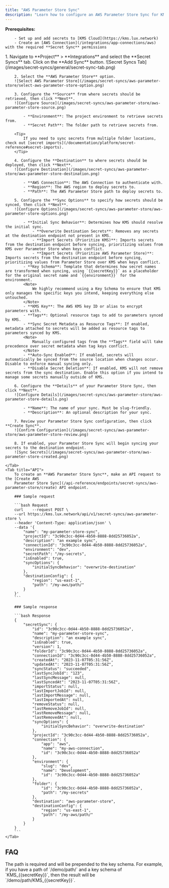 ```yaml
---
title: "AWS Parameter Store Sync"
description: "Learn how to configure an AWS Parameter Store Sync for KMS."
---
```


**Prerequisites:**

        - Set up and add secrets to [KMS Cloud](https://kms.lux.network)
        - Create an [AWS Connection](/integrations/app-connections/aws) with the required **Secret Sync** permissions

<Tabs>
    <Tab title="KMS UI">
        1. Navigate to **Project** > **Integrations** and select the **Secret Syncs** tab. Click on the **Add Sync** button.
        ![Secret Syncs Tab](/images/secret-syncs/general/secret-sync-tab.png)

        2. Select the **AWS Parameter Store** option.
        ![Select AWS Parameter Store](/images/secret-syncs/aws-parameter-store/select-aws-parameter-store-option.png)

        3. Configure the **Source** from where secrets should be retrieved, then click **Next**.
        ![Configure Source](/images/secret-syncs/aws-parameter-store/aws-parameter-store-source.png)

            - **Environment**: The project environment to retrieve secrets from.
            - **Secret Path**: The folder path to retrieve secrets from.

        <Tip>
            If you need to sync secrets from multiple folder locations, check out [secret imports](/documentation/platform/secret-reference#secret-imports).
        </Tip>

        4. Configure the **Destination** to where secrets should be deployed, then click **Next**.
        ![Configure Destination](/images/secret-syncs/aws-parameter-store/aws-parameter-store-destination.png)

            - **AWS Connection**: The AWS Connection to authenticate with.
            - **Region**: The AWS region to deploy secrets to.
            - **Path**: The AWS Parameter Store path to deploy secrets to.

        5. Configure the **Sync Options** to specify how secrets should be synced, then click **Next**.
        ![Configure Options](/images/secret-syncs/aws-parameter-store/aws-parameter-store-options.png)

            - **Initial Sync Behavior**: Determines how KMS should resolve the initial sync.
                - **Overwrite Destination Secrets**: Removes any secrets at the destination endpoint not present in KMS.
                - **Import Secrets (Prioritize KMS)**: Imports secrets from the destination endpoint before syncing, prioritizing values from KMS over Parameter Store when keys conflict.
                - **Import Secrets (Prioritize AWS Parameter Store)**: Imports secrets from the destination endpoint before syncing, prioritizing values from Parameter Store over KMS when keys conflict.
            - **Key Schema**: Template that determines how secret names are transformed when syncing, using `{{secretKey}}` as a placeholder for the original secret name and `{{environment}}` for the environment.
            <Note>
                We highly recommend using a Key Schema to ensure that KMS only manages the specific keys you intend, keeping everything else untouched.
            </Note>
            - **KMS Key**: The AWS KMS key ID or alias to encrypt parameters with.
            - **Tags**: Optional resource tags to add to parameters synced by KMS.
            - **Sync Secret Metadata as Resource Tags**: If enabled, metadata attached to secrets will be added as resource tags to parameters synced by KMS.
            <Note>
                Manually configured tags from the **Tags** field will take precedence over secret metadata when tag keys conflict.
            </Note>
            - **Auto-Sync Enabled**: If enabled, secrets will automatically be synced from the source location when changes occur. Disable to enforce manual syncing only.
            - **Disable Secret Deletion**: If enabled, KMS will not remove secrets from the sync destination. Enable this option if you intend to manage some secrets manually outside of KMS.

        6. Configure the **Details** of your Parameter Store Sync, then click **Next**.
        ![Configure Details](/images/secret-syncs/aws-parameter-store/aws-parameter-store-details.png)

            - **Name**: The name of your sync. Must be slug-friendly.
            - **Description**: An optional description for your sync.

        7. Review your Parameter Store Sync configuration, then click **Create Sync**.
        ![Confirm Configuration](/images/secret-syncs/aws-parameter-store/aws-parameter-store-review.png)

        8. If enabled, your Parameter Store Sync will begin syncing your secrets to the destination endpoint.
        ![Sync Secrets](/images/secret-syncs/aws-parameter-store/aws-parameter-store-created.png)

    </Tab>
    <Tab title="API">
        To create an **AWS Parameter Store Sync**, make an API request to the [Create AWS
        Parameter Store Sync](/api-reference/endpoints/secret-syncs/aws-parameter-store/create) API endpoint.

        ### Sample request

        ```bash Request
        curl    --request POST \
        --url https://kms.lux.network/api/v1/secret-syncs/aws-parameter-store \
        --header 'Content-Type: application/json' \
        --data '{
            "name": "my-parameter-store-sync",
            "projectId": "3c90c3cc-0d44-4b50-8888-8dd25736052a",
            "description": "an example sync",
            "connectionId": "3c90c3cc-0d44-4b50-8888-8dd25736052a",
            "environment": "dev",
            "secretPath": "/my-secrets",
            "isEnabled": true,
            "syncOptions": {
                "initialSyncBehavior": "overwrite-destination"
            },
            "destinationConfig": {
                "region": "us-east-1",
                "path": "/my-aws/path/"
            }
        }'
        ```

        ### Sample response

        ```bash Response
        {
            "secretSync": {
                "id": "3c90c3cc-0d44-4b50-8888-8dd25736052a",
                "name": "my-parameter-store-sync",
                "description": "an example sync",
                "isEnabled": true,
                "version": 1,
                "folderId": "3c90c3cc-0d44-4b50-8888-8dd25736052a",
                "connectionId": "3c90c3cc-0d44-4b50-8888-8dd25736052a",
                "createdAt": "2023-11-07T05:31:56Z",
                "updatedAt": "2023-11-07T05:31:56Z",
                "syncStatus": "succeeded",
                "lastSyncJobId": "123",
                "lastSyncMessage": null,
                "lastSyncedAt": "2023-11-07T05:31:56Z",
                "importStatus": null,
                "lastImportJobId": null,
                "lastImportMessage": null,
                "lastImportedAt": null,
                "removeStatus": null,
                "lastRemoveJobId": null,
                "lastRemoveMessage": null,
                "lastRemovedAt": null,
                "syncOptions": {
                    "initialSyncBehavior": "overwrite-destination"
                },
                "projectId": "3c90c3cc-0d44-4b50-8888-8dd25736052a",
                "connection": {
                    "app": "aws",
                    "name": "my-aws-connection",
                    "id": "3c90c3cc-0d44-4b50-8888-8dd25736052a"
                },
                "environment": {
                    "slug": "dev",
                    "name": "Development",
                    "id": "3c90c3cc-0d44-4b50-8888-8dd25736052a"
                },
                "folder": {
                    "id": "3c90c3cc-0d44-4b50-8888-8dd25736052a",
                    "path": "/my-secrets"
                },
                "destination": "aws-parameter-store",
                "destinationConfig": {
                    "region": "us-east-1",
                    "path": "/my-aws/path/"
                }
            }
        }
        ```
    </Tab>
</Tabs>

## FAQ

<AccordionGroup>
    <Accordion title="What's the relationship between 'path' and 'key schema'?">
        The path is required and will be prepended to the key schema. For example, if you have a path of `/demo/path/` and a key schema of `KMS_{{secretKey}}`, then the result will be `/demo/path/KMS_{{secretKey}}`.
    </Accordion>
</AccordionGroup>
